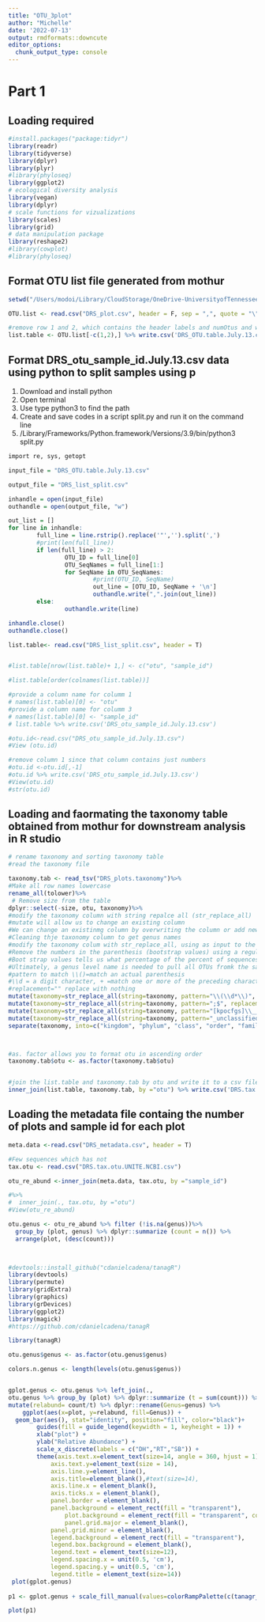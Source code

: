 ```yaml
---
title: "OTU_3plot"
author: "Michelle"
date: '2022-07-13'
output: rmdformats::downcute
editor_options: 
  chunk_output_type: console
---
```


# Part 1

## Loading required

```r
#install.packages("package:tidyr")
library(readr)
library(tidyverse)
library(dplyr)
library(plyr)
#library(phyloseq)
library(ggplot2)
# ecological diversity analysis
library(vegan) 
library(dplyr)
# scale functions for vizualizations
library(scales)
library(grid)
# data manipulation package
library(reshape2)
#library(cowplot)
#library(phyloseq)
```


## Format OTU list file generated from mothur

```r
setwd("/Users/modoi/Library/CloudStorage/OneDrive-UniversityofTennessee/Projects/Helianthus_verticillatus/Objective5_Microbiome/Microbiome_Culture_Dependent/R_OTU_Analysis/")

OTU.list <- read.csv("DRS_plot.csv", header = F, sep = ",", quote = "\"")

#remove row 1 and 2, which contains the header labels and numOtus and wite the output to a csv table
list.table <- OTU.list[-c(1,2),] %>% write.csv('DRS_OTU.table.July.13.csv')
```

## Format DRS_otu_sample_id.July.13.csv data using python to split samples using p

1. Download and install python
2. Open terminal
3. Use type python3 to find the path 
4. Create and save codes in a script split.py and run it on the command line
5. /Library/Frameworks/Python.framework/Versions/3.9/bin/python3 split.py 
```r
import re, sys, getopt

input_file = "DRS_OTU.table.July.13.csv"

output_file = "DRS_list_split.csv"

inhandle = open(input_file)
outhandle = open(output_file, "w")

out_list = []
for line in inhandle:
        full_line = line.rstrip().replace('"','').split(',')
        #print(len(full_line))
        if len(full_line) > 2:
                OTU_ID = full_line[0]
                OTU_SeqNames = full_line[1:]
                for SeqName in OTU_SeqNames:
                        #print(OTU_ID, SeqName)
                        out_line = [OTU_ID, SeqName + '\n']
                        outhandle.write(",".join(out_line))
        else:
                outhandle.write(line)

inhandle.close()
outhandle.close()
```

```r
list.table<- read.csv("DRS_list_split.csv", header = T)


#list.table[nrow(list.table)+ 1,] <- c("otu", "sample_id")

#list.table[order(colnames(list.table))]

```




```r

#provide a column name for columm 1
# names(list.table)[0] <- "otu" 
#provide a column name for columm 3
# names(list.table)[0] <- "sample_id"
# list.table %>% write.csv('DRS_otu_sample_id.July.13.csv') 

#otu.id<-read.csv("DRS_otu_sample_id.July.13.csv")
#View (otu.id)

#remove column 1 since that column contains just numbers
#otu.id <-otu.id[,-1] 
#otu.id %>% write.csv('DRS_otu_sample_id.July.13.csv')
#View(otu.id)
#str(otu.id)
```

## Loading and faormating the taxonomy table obtained from mothur for downstream analysis in R studio
```r
# rename taxonomy and sorting taxonomy table
#read the taxonomy file

taxonomy.tab <- read_tsv("DRS_plots.taxonomy")%>%
#Make all row names lowercase
rename_all(tolower)%>%
 # Remove size from the table
dplyr::select(-size, otu, taxonomy)%>%
#modify the taxonomy column with string repalce all (str_replace_all)
#mutate will allow us to change an existing column
#We can change an existinmg column by overwriting the column or add new column
#Cleaning thje taxonomy column to get genus names
#modify the taxonomy colum with str_replace_all, using as input to the str_replace_all the string taxomony column.
#Remove the numbers in the parenthesis (bootstrap values) using a regular expression pattern="\\(\\d*\\)".
#Boot strap values tells us what percentage of the percent of sequences in the OTU has that clasification
#Ultimately, a genus level name is needed to pull all OTUs fromk the same genera
#pattern to match \\()=match an actual parenthesis 
#\\d = a digit character, + =match one or more of the preceding character which is a digit in this case or *= match zero or more of the preceding character which is a digit in this case
#replacement="" replace with nothing 
mutate(taxonomy=str_replace_all(string=taxonomy, pattern="\\(\\d*\\)", replacement=""))%>%
mutate(taxonomy=str_replace_all(string=taxonomy, pattern=";$", replacement=""))%>% #removing kpocfgs and replace with nothing
mutate(taxonomy=str_replace_all(string=taxonomy, pattern="[kpocfgs]\\__", replacement="")) %>%
mutate(taxonomy=str_replace_all(string=taxonomy, pattern="_unclassified", replacement=""))%>%
separate(taxonomy, into=c("kingdom", "phylum", "class", "order", "family", "genus", "species"), sep=";")



#as. factor allows you to format otu in ascending order
taxonomy.tab$otu <- as.factor(taxonomy.tab$otu)


#join the list.table and taxonomy.tab by otu and write it to a csv file named DRS.tax.otu.csv
inner_join(list.table, taxonomy.tab, by ="otu") %>% write.csv('DRS.tax.otu.csv')
```

## Loading the metadata file containg the number of plots and sample id for each plot
```r
meta.data <-read.csv("DRS_metadata.csv", header = T)

```


```r
#Few sequences which has not 
tax.otu <- read.csv("DRS.tax.otu.UNITE.NCBI.csv")

otu_re_abund <-inner_join(meta.data, tax.otu, by ="sample_id")

#%>% 
#  inner_join(., tax.otu, by ="otu")
#View(otu_re_abund)

otu.genus <- otu_re_abund %>% filter (!is.na(genus))%>%
  group_by (plot, genus) %>% dplyr::summarize (count = n()) %>%
  arrange(plot, (desc(count)))
  


#devtools::install_github("cdanielcadena/tanagR")
library(devtools)
library(permute)
library(gridExtra)
library(graphics)
library(grDevices)
library(ggplot2)
library(magick)
#https://github.com/cdanielcadena/tanagR

library(tanagR)

otu.genus$genus <- as.factor(otu.genus$genus)

colors.n.genus <- length(levels(otu.genus$genus))


gplot.genus <- otu.genus %>% left_join(.,
otu.genus %>% group_by (plot) %>% dplyr::summarize (t = sum(count))) %>%
mutate(relabund= count/t) %>% dplyr::rename(Genus=genus) %>%
	ggplot(aes(x=plot, y=relabund, fill=Genus)) +
  geom_bar(aes(), stat="identity", position="fill", color="black")+
		guides(fill = guide_legend(keywidth = 1, keyheight = 1)) +
  		xlab("plot") +
  		ylab("Relative Abundance") +
  		scale_x_discrete(labels = c("DH","RT","SB")) +
		theme(axis.text.x=element_text(size=14, angle = 360, hjust = 1),
			axis.text.y=element_text(size = 14),
			axis.line.y=element_line(),
			axis.title=element_blank(),#text(size=14),
			axis.line.x = element_blank(),
			axis.ticks.x = element_blank(),
			panel.border = element_blank(),
			panel.background = element_rect(fill = "transparent"),
    			plot.background = element_rect(fill = "transparent", color = NA),
    			panel.grid.major = element_blank(),
			panel.grid.minor = element_blank(),
    		legend.background = element_rect(fill = "transparent"),
    		legend.box.background = element_blank(),
    		legend.text = element_text(size=12),
    		legend.spacing.x = unit(0.5, 'cm'),
    		legend.spacing.y = unit(0.5, 'cm'),
    		legend.title = element_text(size=14))
 plot(gplot.genus) 
  
p1 <- gplot.genus + scale_fill_manual(values=colorRampPalette(c(tanagr_palette("tangara_seledon"),tanagr_palette("ramphocelus_sanguinolentus"),tanagr_palette("chlorochrysa_nitidissima"),tanagr_palette("tangara_chilensis")))(colors.n.genus))

plot(p1)
```




